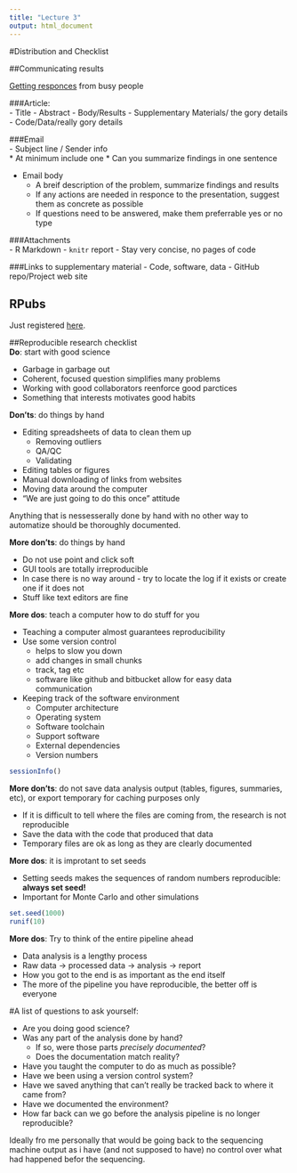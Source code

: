 ```yaml
---
title: "Lecture 3"
output: html_document
---
```



#Distribution and Checklist

##Communicating results

[Getting responces](http://goo.gl/sJDb9V) from busy people

###Article:  
- Title
- Abstract
- Body/Results
- Supplementary Materials/ the gory details
- Code/Data/really gory details

###Email  
- Subject line / Sender info  
    * At minimum include one
    * Can you summarize findings in one sentence
  
- Email body  
    * A breif description of the problem, summarize findings and results
    * If any actions are needed in responce to the presentation, suggest them as concrete as possible
    * If questions need to be answered, make them preferrable yes or no type

###Attachments  
- R Markdown
- `knitr` report
- Stay very concise, no pages of code

###Links to supplementary material
- Code, software, data
- GitHub repo/Project web site


## RPubs

Just registered [here](https://rpubs.com/alext).

##Reproducible research checklist  
**Do**: start with good science  

- Garbage in garbage out
- Coherent, focused question simplifies many problems
- Working with good collaborators reenforce good parctices
- Something that interests motivates good habits

**Don'ts**: do things by hand

- Editing spreadsheets of data to clean them up
    * Removing outliers
    * QA/QC
    * Validating
- Editing tables or figures
- Manual downloading of links from websites
- Moving data around the computer
- "We are just going to do this once" attitude

Anything that is nessesserally done by hand with no other way to automatize should be thoroughly documented.

**More don'ts**: do things by hand

- Do not use point and click soft
- GUI tools are totally irreproducible
- In case there is no way around - try to locate the log if it exists or create one if it does not
- Stuff like text editors are fine

**More dos**: teach a computer how to do stuff for you

- Teaching a computer almost guarantees reproducibility
- Use some version control
    * helps to slow you down
    * add changes in small chunks
    * track, tag etc
    * software like github and bitbucket allow for easy data communication
- Keeping track of the software environment
    * Computer architecture
    * Operating system
    * Software toolchain
    * Support software
    * External dependencies
    * Version numbers
    
```r
sessionInfo()
```

**More don'ts**: do not save data analysis output (tables, figures, summaries, etc), or export temporary for caching purposes only

- If it is difficult to tell where the files are coming from, the research is not reproducible
- Save the data with the code that produced that data
- Temporary files are ok as long as they are clearly documented

**More dos**: it is improtant to set seeds

- Setting seeds makes the sequences of random numbers reproducible: **always set seed!**
- Important for Monte Carlo and other simulations

```r
set.seed(1000)
runif(10)
```

**More dos**: Try to think of the entire pipeline ahead

- Data analysis is a lengthy process
- Raw data -> processed data -> analysis -> report
- How you got to the end is as important as the end itself
- The more of the pipeline you have reproducible, the better off is everyone

#A list of questions to ask yourself:

- Are you doing good science?
- Was any part of the analysis done by hand?
    - If so, were those parts *precisely documented*?
    - Does the documentation match reality?
- Have you taught the computer to do as much as possible?
- Have we been using a version control system?
- Have we saved anything that can't really be tracked back to where it came from?
- Have we documented the environment?
- How far back can we go before the analysis pipeline is no longer reproducible?

Ideally fro me personally that would be going back to the sequencing machine output as i have (and not supposed to have) no control over what had happened befor the sequencing.






